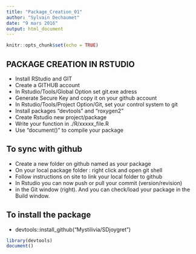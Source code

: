 ```yaml
---
title: "Package_Creation_01"
author: "Sylvain Dechaumet"
date: "9 mars 2016"
output: html_document
---
```


```r
knitr::opts_chunk$set(echo = TRUE)
```

## PACKAGE CREATION IN RSTUDIO
- Install RStudio and GIT
- Create a GITHUB account
- In Rstudio/Tools/Global Option set git.exe adress
- Generate Secure Key and copy it on your github account
- In Rstudio/Tools/Project Option/Git, set your control system to git
- Install packages "devtools" and "roxygen2"
- Create Rstudio new project/package
- Write your function in ./R/xxxxx_file.R
- Use "document()" to compile your package

## To sync with github
- Create a new folder on github named as your package
- On your local package folder : right click and open git shell
- Follow instructions on site to link your local folder to github
- In Rstudio you can now push or pull your commit (version/revision)
- in the Git window (right). And you can check/load your package in the Build window.

## To install the package
- devtools::install_github("Mystilivia/SDjoygret")

```r
library(devtools)
document()
```





